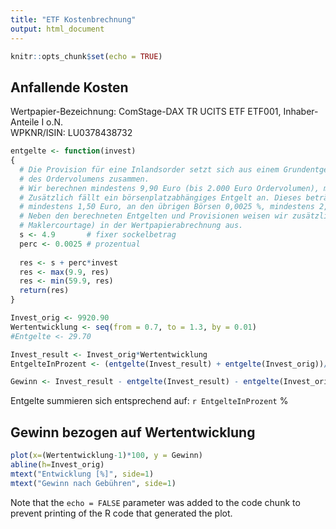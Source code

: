 ```yaml
---
title: "ETF Kostenbrechnung"
output: html_document
---
```


```r
knitr::opts_chunk$set(echo = TRUE)
```

## Anfallende Kosten

Wertpapier-Bezeichnung:  ComStage-DAX TR UCITS ETF ETF001, Inhaber-Anteile I o.N.\
WPKNR/ISIN:              LU0378438732\

```r
entgelte <- function(invest)
{
  # Die Provision für eine Inlandsorder setzt sich aus einem Grundentgelt von 4,90 Euro zzgl. 0,25 % 
  # des Ordervolumens zusammen.
  # Wir berechnen mindestens 9,90 Euro (bis 2.000 Euro Ordervolumen), maximal 59,90 Euro. 
  # Zusätzlich fällt ein börsenplatzabhängiges Entgelt an. Dieses beträgt am Börsenplatz Xetra 0,0015 %, 
  # mindestens 1,50 Euro, an den übrigen Börsen 0,0025 %, mindestens 2,50 Euro. 
  # Neben den berechneten Entgelten und Provisionen weisen wir zusätzlich fremde Kosten (wie z. B. 
  # Maklercourtage) in der Wertpapierabrechnung aus.
  s <- 4.9       # fixer sockelbetrag
  perc <- 0.0025 # prozentual
  
  res <- s + perc*invest
  res <- max(9.9, res)
  res <- min(59.9, res)
  return(res)
}

Invest_orig <- 9920.90
Wertentwicklung <- seq(from = 0.7, to = 1.3, by = 0.01)
#Entgelte <- 29.70

Invest_result <- Invest_orig*Wertentwicklung
EntgelteInProzent <- (entgelte(Invest_result) + entgelte(Invest_orig))/Invest_orig * 100

Gewinn <- Invest_result - entgelte(Invest_result) - entgelte(Invest_orig)
```

Entgelte summieren sich entsprechend auf: `r EntgelteInProzent` %


## Gewinn bezogen auf Wertentwicklung

```r
plot(x=(Wertentwicklung-1)*100, y = Gewinn)
abline(h=Invest_orig)
mtext("Entwicklung [%]", side=1)
mtext("Gewinn nach Gebühren", side=1)
```

Note that the `echo = FALSE` parameter was added to the code chunk to prevent printing of the R code that generated the plot.
